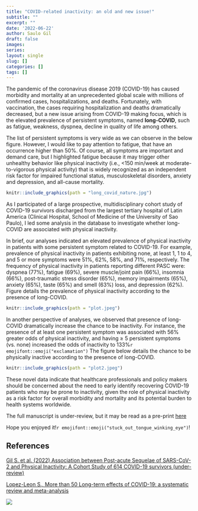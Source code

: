 ```yaml
---
title: "COVID-related inactivity: an old and new issue!"
subtitle: ""
excerpt: ""
date: '2022-06-22'
author: Saulo Gil
draft: false
images:
series:
layout: single
slug: []
categories: []
tags: []
---
```


The pandemic of the coronavirus disease 2019 (COVID-19) has caused morbidity and mortality at an unprecedented global scale with millions of confirmed cases, hospitalizations, and deaths. Fortunately, with vaccination, the cases requiring hospitalization and deaths dramatically decreased, but a new issue arising from COVID-19 making focus, which is the elevated prevalence of persistent symptoms, named **long-COVID**, such as fatigue, weakness, dyspnea, decline in quality of life among others.

The list of persistent symptoms is very wide as we can observe in the below figure. However, I would like to pay attention to fatigue, that have an occurrence higher than 50%. Of course, all symptoms are important and demand care, but I highlighted fatigue because it may trigger other unhealthy behavior like physical inactivity (i.e., <150 min/week at moderate-to-vigorous physical activity) that is widely recognized as an independent risk factor for impaired functional status, musculoskeletal disorders, anxiety and depression, and all-cause mortality. 

```r
knitr::include_graphics(path = "long_covid_nature.jpg")
```

As I participated of a large prospective, multidisciplinary cohort study of COVID-19 survivors discharged from the largest tertiary hospital of Latin America (Clinical Hospital, School of Medicine of the University of Sao Paulo), I led some analysis in the database to investigate whether long-COVID are associated with physical inactivity.   

In brief, our analyses indicated an elevated prevalence of physical inactivity in patients with some persistent symptom related to COVID-19. For example, prevalence of physical inactivity in patients exhibiting none, at least 1, 1 to 4, and 5 or more symptoms were 51%, 62%, 58%, and 71%, respectively. The frequency of physical inactivity in patients reporting different PASC were: dyspnea (77%), fatigue (69%), severe muscle/joint pain (66%), insomnia (66%), post-traumatic stress disorder (65%), memory impairments (65%), anxiety (65%), taste (65%) and smell (63%) loss, and depression (62%). Figure details the prevalence of physical inactivity according to the presence of long-COVID.

```r
knitr::include_graphics(path = "plot.jpeg")
```

In another perspective of analyses, we observed that presence of long-COVID dramatically increase the chance to be inactivity. For instance, the presence of at least one persistent symptom was associated with 56% greater odds of physical inactivity, and having ≥ 5 persistent symptoms (vs. none) increased the odds of inactivity to 133%`r emojifont::emoji("exclamation")` The figure below details the chance to be physically inactive according to the presence of long-COVID.

```r
knitr::include_graphics(path = "plot2.jpeg")
```

These novel data indicate that healthcare professionals and policy makers should be concerned about the need to early identify recovering COVID-19 patients who may be prone to inactivity, given the role of physical inactivity as a risk factor for overall morbidity and mortality and its potential burden to health systems worldwide.

The full manuscript is under-review, but it may be read as a pre-print [here](https://www.researchsquare.com/article/rs-1638885/v1)

Hope you enjoyed it!`r emojifont::emoji("stuck_out_tongue_winking_eye")`!

## References
[Gil S. et al. (2022) Association between Post-acute Sequelae of SARS-CoV-2 and Physical Inactivity: A Cohort Study of 614 COVID-19 survivors (under-review)](https://www.researchsquare.com/article/rs-1638885/v1)

[Lopez-Leon S., More than 50 Long-term effects of COVID-19: a systematic review and meta-analysis](https://www.nature.com/articles/s41598-021-95565-8)


![](https://us.123rf.com/450wm/alesika/alesika2008/alesika200800157/153702004-see-you-soon-inscription-handwritten-lettering-illustration-black-vector-text-in-speech-bubble-simpl.jpg?ver=6)
